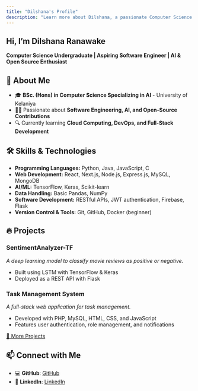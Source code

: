 ```yaml
---
title: "Dilshana's Profile"
description: "Learn more about Dilshana, a passionate Computer Science student at UOK."
---
```


## Hi, I’m **Dilshana Ranawake**  
**Computer Science Undergraduate | Aspiring Software Engineer | AI & Open Source Enthusiast**

## 🚀 About Me
- 🎓 **BSc. (Hons) in Computer Science Specializing in AI** - University of Kelaniya  
- 👩‍💻 Passionate about **Software Engineering, AI, and Open-Source Contributions**  
- 🔍 Currently learning **Cloud Computing, DevOps, and Full-Stack Development**

## 🛠️ Skills & Technologies  
- **Programming Languages:** Python, Java, JavaScript, C  
- **Web Development:** React, Next.js, Node.js, Express.js, MySQL, MongoDB  
- **AI/ML:** TensorFlow, Keras, Scikit-learn  
- **Data Handling:** Basic Pandas, NumPy  
- **Software Development:** RESTful APIs, JWT authentication, Firebase, Flask  
- **Version Control & Tools:** Git, GitHub, Docker (beginner)

## 🔥 Projects  

### **SentimentAnalyzer-TF**  
*A deep learning model to classify movie reviews as positive or negative.*  
- Built using LSTM with TensorFlow & Keras  
- Deployed as a REST API with Flask  

### **Task Management System**  
*A full-stack web application for task management.*  
- Developed with PHP, MySQL, HTML, CSS, and JavaScript  
- Features user authentication, role management, and notifications  

[🔗 More Projects](https://github.com/DilshanaRanawake?tab=repositories)

## 📫 Connect with Me  
- 💻 **GitHub**: [GitHub](https://github.com/DilshanaRanawake)  
- 🔗 **LinkedIn**: [LinkedIn](https://www.linkedin.com/in/dilshana-ranawake) 
